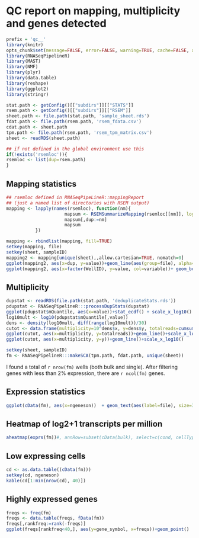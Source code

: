 # QC report on mapping, multiplicity and genes detected
```r
prefix = 'qc__'
library(knitr)
opts_chunk$set(message=FALSE, error=FALSE, warning=TRUE, cache=FALSE, auto.dep=TRUE, echo=FALSE, results='hide', fig.path=paste0('figure/', prefix), cache.path=paste0('cache/', prefix))
library(RNASeqPipelineR)
library(MAST)
library(NMF)
library(plyr)
library(data.table)
library(reshape)
library(ggplot2)
library(stringr)

stat.path <- getConfig()[["subdirs"]][["STATS"]]
rsem.path <- getConfig()[["subdirs"]][["RSEM"]]
sheet.path <- file.path(stat.path, 'sample_sheet.rds')
fdat.path <- file.path(rsem.path, 'rsem_fdata.csv')
cdat.path <- sheet.path
tpm.path <- file.path(rsem.path, 'rsem_tpm_matrix.csv')
sheet <- readRDS(sheet.path)

## if not defined in the global environment use this
if(!exists('rsemloc')){
rsemloc <- list(dup=rsem.path)
}

```


## Mapping statistics
```r
## rsemloc defined in RNASeqPipeLineR::mappingReport
## (just a named list of directories with RSEM output)
mapping <- lapply(names(rsemloc), function(nm){
                      mapsum <- RSEMSummarizeMapping(rsemloc[[nm]], log=TRUE, plot=FALSE)
                      mapsum[,dup:=nm]
                      mapsum
           })

mapping <- rbindlist(mapping, fill=TRUE)
setkey(mapping, file)
setkey(sheet, sampleID)
mapping2 <- mapping[unique(sheet),,allow.cartesian=TRUE, nomatch=0]
ggplot(mapping2, aes(x=dup, y=value))+geom_line(aes(group=file), alpha=.2)+ geom_boxplot()+facet_grid(samplePrefix~variable, scale='free_y') + ylab('log10(reads)')+theme_bw()
ggplot(mapping2, aes(x=factor(WellID), y=value, col=variable))+ geom_boxplot()+facet_wrap(~samplePrefix, scale='free_y') + ylab('log10(reads)')+theme_bw()

```

## Multiplicity
```r
dupstat <- readRDS(file.path(stat.path, 'deduplicateStats.rds'))
pdupstat <- RNASeqPipelineR:::processDupStats(dupstat)
ggplot(pdupstat$mQuantile, aes(x=value))+stat_ecdf() + scale_x_log10()
log10mult <- log10(pdupstat$mQuantile[,value])
dens <- density(log10mult, diff(range(log10mult))/30)
cutot <- data.frame(multiplicity=10^dens$x, y=dens$y, totalreads=cumsum(dens$y*10^(dens$x)))
ggplot(cutot, aes(x=multiplicity, y=totalreads))+geom_line()+scale_x_log10()+scale_y_log10()
ggplot(cutot, aes(x=multiplicity, y=y))+geom_line()+scale_x_log10()
```



```r
setkey(sheet, sampleID)
fm <- RNASeqPipelineR:::makeSCA(tpm.path, fdat.path, unique(sheet))
```
I found a total of `r nrow(fm)` wells (both bulk and single).  After filtering genes with less than 2% expression, there are `r ncol(fm)` genes.

## Expression statistics
```r
ggplot(cData(fm), aes(x=ngeneson))  + geom_text(aes(label=file), size=3)+theme_bw() + facet_wrap(~group)
```

## Heatmap of log2+1 transcripts per million
```r
aheatmap(exprs(fm))#, annRow=subset(cData(bulk), select=c(cond, cellType)))
```

## Low expressing cells
```r
cd <- as.data.table((cData(fm)))
setkey(cd, ngeneson)
kable(cd[1:min(nrow(cd), 40)])
```

## Highly expressed genes
```r
freqs <- freq(fm)
freqs <- data.table(freqs, fData(fm))
freqs[,rankfreq:=rank(-freqs)]
ggplot(freqs[rankfreq<40,], aes(y=gene_symbol, x=freqs))+geom_point()
```
